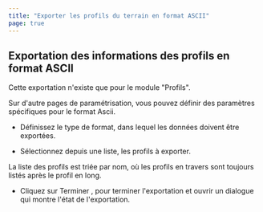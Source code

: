 ```yaml
---
title: "Exporter les profils du terrain en format ASCII"
page: true
---
```

## Exportation des informations des profils en format ASCII

<Warning>
Cette exportation n&#39;existe que pour le module &quot;Profils&quot;. 
</Warning>


Sur d&#39;autre pages de param&#233;trisation, vous pouvez d&#233;finir des param&#232;tres sp&#233;cifiques pour le format Ascii.

- D&#233;finissez le type de format, dans lequel les donn&#233;es doivent &#234;tre export&#233;es.

- S&#233;lectionnez depuis une liste, les profils &#224; exporter.



<Success>
La liste des profils est tri&#233;e par nom, o&#249; les profils en travers sont toujours list&#233;s apr&#232;s le profil en long.
</Success>


- Cliquez sur <Border>Terminer</Border> , pour terminer l&#39;exportation et ouvrir un dialogue qui montre l&#39;&#233;tat de l&#39;exportation.



